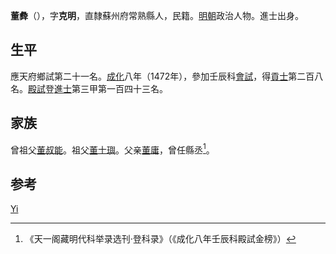 {{Otheruses|other=名为董彝的其他人物|董彝}}

'''董彜'''（{{bd|1429年||？}}），字'''克明'''，直隸蘇州府常熟縣人，民籍。[[明朝|明朝]]政治人物。進士出身。

== 生平 ==
應天府鄉試第二十一名。[[成化|成化]]八年（1472年），參加壬辰科[[會試|會試]]，得[[貢士|貢士]]第二百八名。[[殿試|殿試]]登[[進士|進士]]第三甲第一百四十三名。

== 家族 ==
曾祖父[[董叔能|董叔能]]。祖父[[董士璵|董士璵]]。父亲[[董庸|董庸]]，曾任縣丞<ref>《天一阁藏明代科举录选刊·登科录》（《成化八年壬辰科殿試金榜》）</ref>。

== 参考 ==
{{reflist}}

{{成化八年壬辰科殿試金榜}}

{{Authority control}}
{{DEFAULTSORT:Dong董}}
[[Category:董姓|Yi]]

{{明朝人物小作品}}